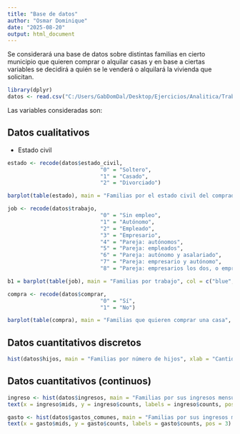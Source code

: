 ```yaml
---
title: "Base de datos"
author: "Osmar Dominique"
date: "2025-08-20"
output: html_document
---
```


Se considerará una base de datos sobre distintas familias en cierto municipio que quieren comprar o alquilar casas y en base a ciertas variables se decidirá a quién se le venderá o alquilará la vivienda que solicitan.

```r
library(dplyr)
datos <- read.csv("C:/Users/GabDomDal/Desktop/Ejercicios/Analitica/Trabajo 3/comprar_alquilar.csv", header = TRUE, sep = ",")
```

Las variables consideradas son:

## Datos cualitativos

* Estado civil

```r
estado <- recode(datos$estado_civil,
                             "0" = "Soltero",
                             "1" = "Casado",
                             "2" = "Divorciado")

barplot(table(estado), main = "Familias por el estado civil del comprador", col = c("gray", "yellow", "black"), xlab = "Estado civil", ylab = "Número de familias")
```

```r
job <- recode(datos$trabajo,
                             "0" = "Sin empleo",
                             "1" = "Autónomo",
                             "2" = "Empleado",
                             "3" = "Empresario",
                             "4" = "Pareja: autónomos",
                             "5" = "Pareja: empleados",
                             "6" = "Pareja: autónomo y asalariado",
                             "7" = "Pareja: empresario y autónomo",
                             "8" = "Pareja: empresarios los dos, o empresario y empleado")

b1 = barplot(table(job), main = "Familias por trabajo", col = c("blue", "blue", "blue", "red", "red", "red", "red", "red", "black"), xlab = "Trabajo", ylab = "Número de familias")
```

```r
compra <- recode(datos$comprar,
                             "0" = "Sí",
                             "1" = "No")

barplot(table(compra), main = "Familias que quieren comprar una casa", col = c("lightblue", "orange"), ylab = "Número de familias")
```

## Datos cuantitativos discretos

```r
hist(datos$hijos, main = "Familias por número de hijos", xlab = "Cantidad de hijos", ylab = "Número de familias", breaks = seq(min(datos$hijos)-1, max(datos$hijos), 1), ylim = c(0,100))
```

## Datos cuantitativos (continuos)

```r
ingreso <- hist(datos$ingresos, main = "Familias por sus ingresos mensuales", xlab = "Ingresos", ylab = "Número de familias", breaks = seq(min(datos$ingresos), max(datos$ingresos)+1000, 1000), ylim = c(0, 50), col = "lightblue")
text(x = ingreso$mids, y = ingreso$counts, labels = ingreso$counts, pos = 3)
```

```r
gasto <- hist(datos$gastos_comunes, main = "Familias por sus ingresos mensuales", xlab = "Ingresos", ylab = "Número de familias", breaks = seq(min(datos$gastos_comunes), max(datos$gastos_comunes)+1000, 1000), ylim = c(0, 50), col = "lightblue")
text(x = gasto$mids, y = gasto$counts, labels = gasto$counts, pos = 3)
```









